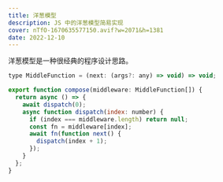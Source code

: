 ```yaml
---
title: 洋葱模型
description: JS 中的洋葱模型简易实现
cover: nTfO-1670635577150.avif?w=2071&h=1381
date: 2022-12-10
---
```


洋葱模型是一种很经典的程序设计思路。

```js
type MiddleFunction = (next: (args?: any) => void) => void;

export function compose(middleware: MiddleFunction[]) {
  return async () => {
    await dispatch(0);
    async function dispatch(index: number) {
      if (index === middleware.length) return null;
      const fn = middleware[index];
      await fn(function next() {
        dispatch(index + 1);
      });
    }
  };
}
```
